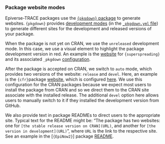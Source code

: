 ### Package website modes

Epiverse-TRACE packages use the [`{pkgdown}` package](https://pkgdown.r-lib.org/) to generate websites. `{pkgdown}` provides [development modes](https://pkgdown.r-lib.org/reference/build_site.html#development-mode) (in the [`_pkgdown.yml` file](https://pkgdown.r-lib.org/articles/customise.html)) to generate different sites for the development and released versions of your package.

When the package is not yet on CRAN, we use the `unreleased` development mode. In this case, we use a visual element to highlight the package development version in red. An example is the [website](https://epiverse-trace.github.io/superspreading/) for `{superspreading}` and its associated `_pkgdown` [configuration](https://github.com/epiverse-trace/superspreading/blob/main/_pkgdown.yml#L12-L13).

After the package is accepted on CRAN, we switch to `auto` mode, which provides two versions of the website: `release` and `devel`. Here, an example is the `{cfr}`package [website](https://epiverse-trace.github.io/cfr/), which is configured [here](https://github.com/epiverse-trace/cfr/blob/main/_pkgdown.yml#L5-L6). We use this configuration for the CRAN packages because we expect most users to install the package from CRAN and so we direct them to the CRAN site associate with the installed release. The additional `devel` option here allows users to manually switch to it if they installed the development version from GitHub.

We also provide text in package READMEs to direct users to the appropriate site. Typical text for the README might be: "The package has two websites: one for `[the stable release version on CRAN](URL)`, and another for `[the version in development](URL)`", where `URL` is the link to the respective site. See an example in the [`{EpiNow2}`] package [README](https://github.com/epiforecasts/EpiNow2/blob/main/README.Rmd#L125-L127).